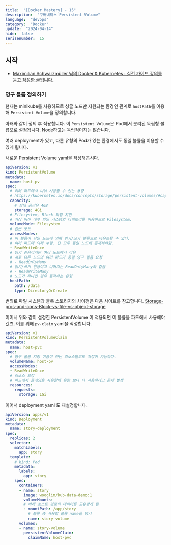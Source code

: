 ```yaml
---
title:  "[Docker Mastery] - 15"
description:  "쿠버네티스 Persistent Volume"
language:  "devops"
category:  "Docker"
update:  "2024-04-14"
hide:  false
serisenumber:  15
---
```


## 시작

- [Maximilian Schwarzmüller 님의 Docker & Kubernetes : 실전 가이드 강의를 듣고 작성한 글입니다.](https://www.udemy.com/course/docker-kubernetes-2022/?couponCode=KEEPLEARNING)

### 영구 볼륨 정의하기

현재는 minikube를 사용하므로 싱글 노드만 지원되는 환경인 관계로 `hostPath`를 이용해 `Persistent Volume`을 정의합니다.

아래와 같이 정의 후 적용합니다. 이 `Persistent Volume`은 Pod에서 분리된 독립형 볼륨으로 설정됩니다. Node하고는 독립적이지는 않습니다.

여러 deployment가 있고, 다른 유형의 Pod가 있는 환경에서도 동일 볼륨을 이용할 수 있게 됩니다.

새로운 Persistent Volume yaml을 작성해봅시다.

```yaml
apiVersion: v1
kind: PersistentVolume
metadata:
  name: host-pv
spec:
  # 여러 파드에서 나눠 사용할 수 있는 용량
  # https://kubernetes.io/docs/concepts/storage/persistent-volumes/#capacity
  capacity:
    # 최대 공간은 4GB
    storage: 4Gi
  # Filesystem, Block 타입 지원
  # 가상 머신 내부 파일 시스템의 디렉토리를 이용하므로 Filesystem.
  volumeMode: Filesystem
  # 접근 모드
  accessModes:
  # 이 볼륨이 단일 노드에 의해 읽기/쓰기 볼륨으로 마운트될 수 있다.
  # 여러 파드에 의해 수행. 단 모두 동일 노드에 존재해야함.
  - ReadWriteOnce
  # 읽기 전용이지만 여러 노드에서 이용
  # 서로 다른 노드의 여러 파드가 동일 영구 볼륨 요청
  # - ReadOnlyMany
  # 읽기/쓰기 전용이고 나머지는 ReadOnlyMany와 같음
  # - ReadWriteMany
  # 노드가 하나인 경우 동작하는 유형
  hostPath:
    path: /data
    type: DirectoryOrCreate
```

번외로 파일 시스템과 블록 스토리지의 차이점은 다음 사이트를 참고합니다. [Storage-pros-and-cons-Block-vs-file-vs-object-storage](https://www.computerweekly.com/feature/Storage-pros-and-cons-Block-vs-file-vs-object-storage)

이어서 위와 같이 설정한 PersistentVolume 이 적용되면 이 볼륨을 파드에서 사용해야겠죠. 이를 위해 `pv-claim` yaml을 작성합니다.

```yaml
apiVersion: v1
kind: PersistentVolumeClaim
metadata:
  name: host-pvc
spec:
  # 영구 볼륨 지정 이름이 아닌 리소스별로도 지정이 가능하다.
  volumeName: host-pv
  accessModes:
  - ReadWriteOnce
  # 리소스 요청
  # 파드에서 클레임을 사용할때 용량 보다 더 사용하려고 문제 발생
  resources:
    requests:
      storage: 1Gi
```

이어서 deployment yaml 도 재설정합니다.

```yaml
apiVersion: apps/v1
kind: Deployment
metadata:
  name: story-deployment
spec:
  replicas: 2
  selector:
    matchLabels:
      app: story
  template:
    # kind: Pod
    metadata:
      labels:
        app: story
    spec:
      containers:
      - name: story
        image: wooglim/kub-data-demo:1
        volumeMounts:
        # 아래 호스트 경로의 데이터를 공유받게 됨
        - mountPath: /app/story
          # 볼륨 중 사용할 볼륨 name을 명시
          name: story-volume
      volumes:
      - name: story-volume
        persistentVolumeClaim:
          claimName: host-pvc
```


